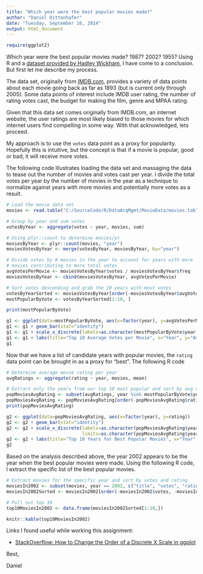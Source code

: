 ```yaml
---
title: "Which year were the best popular movies made?"
author: "Daniel Dittenhafer"
date: "Tuesday, September 16, 2014"
output: html_document
---
```

```r
require(ggplot2)
```

Which year were the best popular movies made? 1987? 2002? 1955? Using R and a 
[dataset provided by Hadley Wickham](http://had.co.nz/data/movies/), I have come
to a conclusion. But first let me describe my process.

The data set, originally from [IMDB.com](http://IMBD.com/), provides a variety 
of data points about each movie going back as far as 1893 (but is current only 
through 2005). Some data points of interest include IMDB user rating, the 
number of rating votes cast, the budget for making the film, genre and MPAA rating.

Given that this data set comes originally from IMDB.com, an internet website, the user ratings are 
most likely biased to those movies for which internet users find compelling in some way. 
With that acknowledged, lets proceed.

My approach is to use the `votes` data point as a proxy for popularity. Hopefully this
is intuitive, but the concept is that if a movie is popular, good or bad, it will 
receive more votes.

The following code illustrates loading the data set and massaging the data to 
tease out the number of movies and votes cast per year. I divide the total votes
per year by the number of movies in the year as a technique to normalize against 
years with more movies and potentially more votes as a result.

```r
# Load the movie data set
movies <- read.table("C:/SourceCode/R/DataAcqMgmt/MovieData/movies.tab", sep="\t", header=TRUE, quote="", comment="")

# Group by year and sum votes 
votesByYear <- aggregate(votes ~ year, movies, sum)

# Using plyr::count to determine movies/yr
moviesByYear <- plyr::count(movies, "year")
moviesVotesByYear <- merge(votesByYear, moviesByYear, by="year")

# Divide votes by # movies in the year to account for years with more 
# movies contributing to more total votes
avgVotesPerMovie <- moviesVotesByYear$votes / moviesVotesByYear$freq
moviesVotesByYear <- cbind(moviesVotesByYear, avgVotesPerMovie)

# Sort votes descending and grab the 10 years with most votes
votesByYearSorted <- moviesVotesByYear[order(-moviesVotesByYear$avgVotesPerMovie), ]
mostPopularByVote <- votesByYearSorted[1:10, ]

print(mostPopularByVote)
```

```r
g1 <- ggplot(data=mostPopularByVote, aes(x=factor(year), y=avgVotesPerMovie))
g1 <- g1 + geom_bar(stat="identity")
g1 <- g1 + scale_x_discrete(labels=as.character(mostPopularByVote$year), limits=as.character(mostPopularByVote$year))
g1 <- g1 + labs(title="Top 10 Average Votes per Movie", x="Year", y="Average Votes / Movie")
g1

```

Now that we have a list of candidate years with popular movies, the `rating` data point 
can be brought in as a proxy for "best". The following R code 

```r
# Determine average movie rating per year
avgRatings <- aggregate(rating ~ year, movies, mean)

# Extract only the years from our top 10 most popular and sort by avg rating.
popMoviesAvgRating <- subset(avgRatings, year %in% mostPopularByVote$year, year:rating)
popMoviesAvgRating <- popMoviesAvgRating[order(-popMoviesAvgRating$rating), ]
print(popMoviesAvgRating)

```

```r
g2 <- ggplot(data=popMoviesAvgRating, aes(x=factor(year), y=rating))
g2 <- g2 + geom_bar(stat="identity")
g2 <- g2 + scale_x_discrete(labels=as.character(popMoviesAvgRating$year),
                            limits=as.character(popMoviesAvgRating$year))
g2 <- g2 + labs(title="Top 10 Years for Best Popular Movies", x="Year", y="Average Rating / Year")
g2

```

Based on the analysis described above, the year 2002 appears to be the year when
the best popular movies were made. Using the following R code, I extract the 
specific list of the best popular movies.

```r
# Extract movies for the specific year and sort by votes and rating
moviesIn2002 <- subset(movies, year == 2002, c("title", "votes", "rating"))
moviesIn2002Sorted <- moviesIn2002[order(-moviesIn2002$votes, -moviesIn2002$rating),]

# Pull out top 10
top10MoviesIn2002 <- data.frame(moviesIn2002Sorted[1:10,])

```

```r
knitr::kable(top10MoviesIn2002)
```

Links I found useful while working this assignment:

* [StackOverflow: How to Change the Order of a Discrete X Scale in ggplot](http://stackoverflow.com/questions/3253641/how-to-change-the-order-of-a-discrete-x-scale-in-ggplot)

Best,

Daniel

